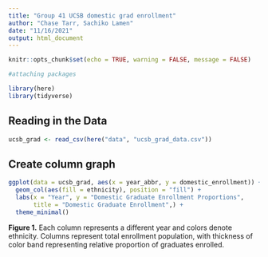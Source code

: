 ```yaml
---
title: "Group 41 UCSB domestic grad enrollment"
author: "Chase Tarr, Sachiko Lamen"
date: "11/16/2021"
output: html_document
---
```


```r
knitr::opts_chunk$set(echo = TRUE, warning = FALSE, message = FALSE)

#attaching packages

library(here)
library(tidyverse)
```

## Reading in the Data
```r
ucsb_grad <- read_csv(here("data", "ucsb_grad_data.csv"))
```
## Create column graph
```r
ggplot(data = ucsb_grad, aes(x = year_abbr, y = domestic_enrollment)) +
  geom_col(aes(fill = ethnicity), position = "fill") +
  labs(x = "Year", y = "Domestic Graduate Enrollment Proportions",
       title = "Domestic Graduate Enrollment",) +
  theme_minimal()
```

 **Figure 1.** Each column represents a different year and colors denote ethnicity. Columns represent total enrollment population, with thickness of color band representing relative proportion of graduates enrolled.
 
